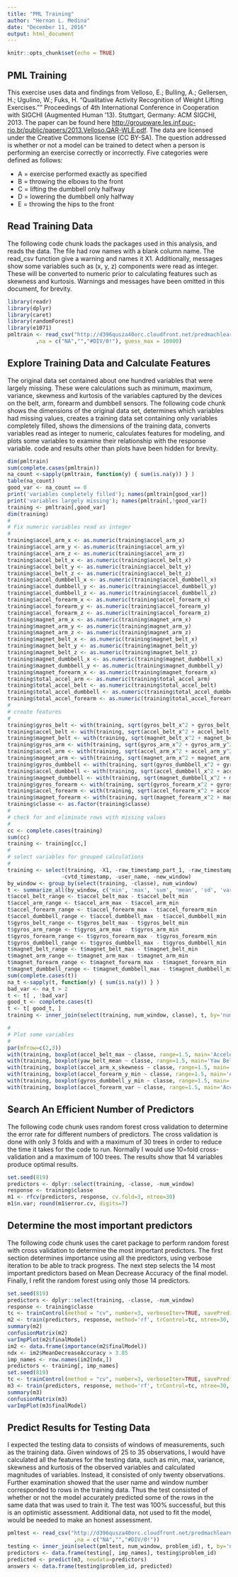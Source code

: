 ---
title: "PML Training"
author: "Hernan L. Medina"
date: "December 11, 2016"
output: html_document
---

```{r setup, include=FALSE}
knitr::opts_chunk$set(echo = TRUE)
```

## PML Training

This exercise uses data and findings from Velloso, E.; Bulling, A.; Gellersen, H.; Ugulino, W.; Fuks, H. "Qualitative Activity Recognition of Weight Lifting Exercises."" Proceedings of 4th International Conference in Cooperation with SIGCHI (Augmented Human '13). Stuttgart, Germany: ACM SIGCHI, 2013. The paper can be found here <http://groupware.les.inf.puc-rio.br/public/papers/2013.Velloso.QAR-WLE.pdf>. The data are licensed under the  Creative Commons license (CC BY-SA). The question addressed is whether or not a model can be trained to detect when a person is performing an exercise correctly or incorrectly. Five categories were defined as follows:

- A = exercise performed exactly as specified
- B = throwing the elbows to the front 
- C = lifting the dumbbell only halfway
- D = lowering the dumbbell only halfway
- E = throwing the hips to the front 

## Read Training Data

The following code chunk loads the packages used in this analysis, and reads the data. The file had row names with a blank column name. The read_csv function give a warning and names it X1. Additionally, messages show some variables such as (x, y, z) components were read as integer. These will be converted to numeric prior to calculating features such as skewness and kurtosis. Warnings and messages have been omitted in this document, for brevity.

```{r get_training_data, cache=TRUE, warning=FALSE, message=FALSE}
library(readr)
library(dplyr)
library(caret)
library(randomForest)
library(e1071)
pmltrain <- read_csv("http://d396qusza40orc.cloudfront.net/predmachlearn/pml-training.csv"
         ,na = c("NA","","#DIV/0!"), guess_max = 10000)
```

## Explore Training Data and Calculate Features

The original data set contained about one hundred variables that were largely missing. These were calculations such as minimum, maximum, variance, skewness and kurtosis of the variables captured by the devices on the belt, arm, forearm and dumbbell sensors. The following code chunk shows the dimensions of the original data set, determines which variables had missing values, creates a training data set containing only variables completely filled, shows the dimensions of the training data, converts variables read as integer to numeric, calculates features for modeling, and plots some variables to examine their relationship with the response variable. code and results other than plots have been hidden for brevity.

```{r explore, cache=TRUE, echo=FALSE, results='hide'}
dim(pmltrain)
sum(complete.cases(pmltrain))
na_count <-sapply(pmltrain, function(y) { sum(is.na(y)) } )
table(na_count)
good_var <- na_count == 0
print('variables completely filled'); names(pmltrain[good_var])
print('variables largely missing'); names(pmltrain[,!good_var])
training <- pmltrain[,good_var]
dim(training)
#
# Fix numeric variables read as integer
#
training$accel_arm_x <- as.numeric(training$accel_arm_x)
training$accel_arm_y <- as.numeric(training$accel_arm_y)
training$accel_arm_z <- as.numeric(training$accel_arm_z)
training$accel_belt_x <- as.numeric(training$accel_belt_x)
training$accel_belt_y <- as.numeric(training$accel_belt_y)
training$accel_belt_z <- as.numeric(training$accel_belt_z)
training$accel_dumbbell_x <- as.numeric(training$accel_dumbbell_x)
training$accel_dumbbell_y <- as.numeric(training$accel_dumbbell_y)
training$accel_dumbbell_z <- as.numeric(training$accel_dumbbell_z)
training$accel_forearm_x <- as.numeric(training$accel_forearm_x)
training$accel_forearm_y <- as.numeric(training$accel_forearm_y)
training$accel_forearm_z <- as.numeric(training$accel_forearm_z)
training$magnet_arm_x <- as.numeric(training$magnet_arm_x)
training$magnet_arm_y <- as.numeric(training$magnet_arm_y)
training$magnet_arm_z <- as.numeric(training$magnet_arm_z)
training$magnet_belt_x <- as.numeric(training$magnet_belt_x)
training$magnet_belt_y <- as.numeric(training$magnet_belt_y)
training$magnet_belt_z <- as.numeric(training$magnet_belt_z)
training$magnet_dumbbell_x <- as.numeric(training$magnet_dumbbell_x)
training$magnet_dumbbell_y <- as.numeric(training$magnet_dumbbell_y)
training$magnet_forearm_x <- as.numeric(training$magnet_forearm_x)
training$total_accel_arm <- as.numeric(training$total_accel_arm)
training$total_accel_belt <- as.numeric(training$total_accel_belt)
training$total_accel_dumbbell <- as.numeric(training$total_accel_dumbbell)
training$total_accel_forearm <- as.numeric(training$total_accel_forearm)
#
# create features
#
training$gyros_belt <- with(training, sqrt(gyros_belt_x^2 + gyros_belt_y^2 + gyros_belt_z^2))
training$accel_belt <- with(training, sqrt(accel_belt_x^2 + accel_belt_y^2 + accel_belt_z^2))
training$magnet_belt <- with(training, sqrt(magnet_belt_x^2 + magnet_belt_y^2 + magnet_belt_z^2))
training$gyros_arm <- with(training, sqrt(gyros_arm_x^2 + gyros_arm_y^2 + gyros_arm_z^2))
training$accel_arm <- with(training, sqrt(accel_arm_x^2 + accel_arm_y^2 + accel_arm_z^2))
training$magnet_arm <- with(training, sqrt(magnet_arm_x^2 + magnet_arm_y^2 + magnet_arm_z^2))
training$gyros_dumbbell <- with(training, sqrt(gyros_dumbbell_x^2 + gyros_dumbbell_y^2 + gyros_dumbbell_z^2))
training$accel_dumbbell <- with(training, sqrt(accel_dumbbell_x^2 + accel_dumbbell_y^2 + accel_dumbbell_z^2))
training$magnet_dumbbell <- with(training, sqrt(magnet_dumbbell_x^2 + magnet_dumbbell_y^2 + magnet_dumbbell_z^2))
training$gyros_forearm <- with(training, sqrt(gyros_forearm_x^2 + gyros_forearm_y^2 + gyros_forearm_z^2))
training$accel_forearm <- with(training, sqrt(accel_forearm_x^2 + accel_forearm_y^2 + accel_forearm_z^2))
training$magnet_forearm <- with(training, sqrt(magnet_forearm_x^2 + magnet_forearm_y^2 + magnet_forearm_z^2))
training$classe <- as.factor(training$classe)
#
# check for and eliminate rows with missing values
#
cc <- complete.cases(training)
sum(cc)
training <- training[cc,]
#
# select variables for grouped calculations
#
training <- select(training, -X1, -raw_timestamp_part_1, -raw_timestamp_part_2,
                 -cvtd_timestamp, -user_name, -new_window)
by_window <- group_by(select(training, -classe), num_window)
t <- summarize_all(by_window, c('min', 'max', 'sum', 'mean', 'sd', 'var', 'skewness', 'kurtosis'))
t$accel_belt_range <- t$accel_belt_max - t$accel_belt_min
t$accel_arm_range <- t$accel_arm_max - t$accel_arm_min
t$accel_forearm_range <- t$accel_forearm_max - t$accel_forearm_min
t$accel_dumbbell_range <- t$accel_dumbbell_max - t$accel_dumbbell_min
t$gyros_belt_range <- t$gyros_belt_max - t$gyros_belt_min
t$gyros_arm_range <- t$gyros_arm_max - t$gyros_arm_min
t$gyros_forearm_range <- t$gyros_forearm_max - t$gyros_forearm_min
t$gyros_dumbbell_range <- t$gyros_dumbbell_max - t$gyros_dumbbell_min
t$magnet_belt_range <- t$magnet_belt_max - t$magnet_belt_min
t$magnet_arm_range <- t$magnet_arm_max - t$magnet_arm_min
t$magnet_forearm_range <- t$magnet_forearm_max - t$magnet_forearm_min
t$magnet_dumbbell_range <- t$magnet_dumbbell_max - t$magnet_dumbbell_min
sum(complete.cases(t))
na_t <-sapply(t, function(y) { sum(is.na(y)) } )
bad_var <- na_t > 2
t <- t[ , !bad_var]
good_t <- complete.cases(t)
t <- t[ good_t, ]
training <- inner_join(select(training, num_window, classe), t, by='num_window')
```
```{r plot, cache=TRUE, echo=FALSE}
#
# Plot some variables 
#
par(mfrow=c(2,3))
with(training, boxplot(accel_belt_max ~ classe, range=1.5, main='Acceleration Belt Maximum'))
with(training, boxplot(yaw_belt_mean ~ classe, range=1.5, main='Yaw Belt Mean'))
with(training, boxplot(accel_arm_x_skewness ~ classe, range=1.5, main='Acceleration Arm X Skewness'))
with(training, boxplot(accel_forearm_y_min ~ classe, range=1.5, main='Acceleration Forearm Y Minimum'))
with(training, boxplot(gyros_dumbbell_y_min ~ classe, range=1.5, main='Gyroscope Dumbbell Y Minimum'))
with(training, boxplot(accel_forearm_var ~ classe, range=1.5, main='Acceleration Forearm Variance'))
```

## Search An Efficient Number of Predictors

The following code chunk uses random forest cross validation to determine the error rate for different numbers of predictors. The cross validation is done with only 3 folds and with a maximum of 30 trees in order to reduce the time it takes for the code to run. Normally I would use 10=fold cross-validation and a maximum of 100 trees. The results show that 14 variables produce optimal results.

```{r rfcrossval, cache=TRUE}
set.seed(819)
predictors <- dplyr::select(training, -classe, -num_window)
response <- training$classe
m1 <- rfcv(predictors, response, cv.fold=3, ntree=30)
m1$n.var; round(m1$error.cv, digits=7)
```

## Determine the most important predictors

The following code chunk uses the caret package to perform random forest with cross validation to determine the most important predictors. The first section determines importance using all the predictors, using verbose iteration to be able to track progress. The next step selects the 14 most important predictors based on Mean Decrease Accuracy of the final model. Finally, I refit the random forest using only those 14 predictors.

```{r rforest_imp, cache=TRUE, message=FALSE}
set.seed(819)
predictors <- dplyr::select(training, -classe, -num_window)
response <- training$classe
tc <- trainControl(method = "cv", number=3, verboseIter=TRUE, savePredictions = 'final')
m2 <- train(predictors, response, method='rf', trControl=tc, ntree=30, importance=TRUE)
summary(m2)
confusionMatrix(m2)
varImpPlot(m2$finalModel)
im2 <- data.frame(importance(m2$finalModel))
ndx <- im2$MeanDecreaseAccuracy > 3.85
imp_names <- row.names(im2[ndx,])
predictors <- training[, imp_names]
set.seed(819)
tc <- trainControl(method = "cv", number=3, verboseIter=TRUE, savePredictions = 'final')
m3 <- train(predictors, response, method='rf', trControl=tc, ntree=30, importance=TRUE)
summary(m3)
confusionMatrix(m3)
varImpPlot(m3$finalModel)
```

## Predict Results for Testing Data

I expected the testing data to consists of windows of measurements, such as the training data. Given windows of 25 to 35 observations, I would have calculated all the features for the testing data, such as min, max, variance, skewness and kurtosis of the observed variables and calculated magnitudes of variables. Instead, it consisted of only twenty observations. Further examination showed that the user name and window number corresponded to rows in the training data. Thus the test consisted of whether or not the model accurately predicted some of the rows in the same data that was used to train it. The test was 100% successful, but this is an optimistic assessment. Additional data, not used to fit the model, would be needed to make an honest assessment.

```{r testing, cache=TRUE, warning=FALSE, message=FALSE}
pmltest <- read_csv("http://d396qusza40orc.cloudfront.net/predmachlearn/pml-testing.csv"
                     ,na = c("NA","","#DIV/0!"))
testing <- inner_join(select(pmltest, num_window, problem_id), t, by='num_window')
predictors <- data.frame(testing[, imp_names], testing$problem_id)
predicted <- predict(m3, newdata=predictors)
answers <- data.frame(testing$problem_id, predicted)
```
